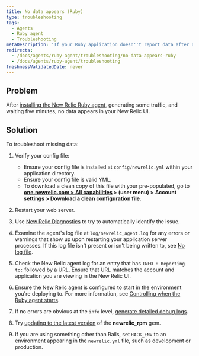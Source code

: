 ```yaml
---
title: No data appears (Ruby)
type: troubleshooting
tags:
  - Agents
  - Ruby agent
  - Troubleshooting
metaDescription: 'If your Ruby application doesn''t report data after a few minutes, try these troubleshooting steps.'
redirects:
  - /docs/agents/ruby-agent/troubleshooting/no-data-appears-ruby
  - /docs/agents/ruby-agent/troubleshooting
freshnessValidatedDate: never
---
```


## Problem

After [installing the New Relic Ruby agent](/docs/agents/ruby-agent/installation-configuration/ruby-agent-installation), generating some traffic, and waiting five minutes, no data appears in your New Relic UI.

## Solution

To troubleshoot missing data:

1. Verify your config file:

   * Ensure your config file is installed at `config/newrelic.yml` within your application directory.
   * Ensure your config file is valid YML.
   * To download a clean copy of this file with your <InlinePopover type="licenseKey" /> pre-populated, go to <DoNotTranslate>**[one.newrelic.com > All capabilities](https://one.newrelic.com/all-capabilities) > (user menu) > Account settings > Download a clean configuration file**</DoNotTranslate>.
2. Restart your web server.
3. Use [New Relic Diagnostics](/docs/agents/manage-apm-agents/troubleshooting/new-relic-diagnostics) to try to automatically identify the issue.
4. Examine the agent's log file at `log/newrelic_agent.log` for any errors or warnings that show up upon restarting your application server processes. If this log file isn't present or isn't being written to, see [No log file](/docs/agents/ruby-agent/troubleshooting/no-log-file-ruby).
5. Check the New Relic agent log for an entry that has `INFO : Reporting to:` followed by a URL. Ensure that URL matches the account and application you are viewing in the New Relic UI.
6. Ensure the New Relic agent is configured to start in the environment you're deploying to. For more information, see [Controlling when the Ruby agent starts](/docs/agents/ruby-agent/troubleshooting/controlling-when-ruby-agent-starts).
7. If no errors are obvious at the `info` level, [generate detailed debug logs](/docs/agents/ruby-agent/troubleshooting/generating-logs-troubleshooting-ruby).
8. Try [updating to the latest version](/docs/agents/ruby-agent/installation-configuration/updating-deprecated-ruby-agents#update) of the <DoNotTranslate>**newrelic_rpm**</DoNotTranslate> gem.
9. If you are using something other than Rails, set `RACK_ENV` to an environment appearing in the `newrelic.yml` file, such as development or production.
